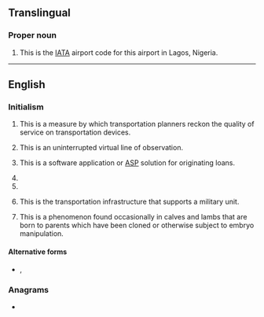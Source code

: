 {{also|los|Los|lös|loš|-los|los'|-lös|Appendix:Variations of "los"}}
==Translingual==

===Proper noun===
{{head|mul|proper noun}}

# {{initialism of|en|w:Murtala Mohammed International Airport|Murtala Mohammed International Airport}} This is the [[IATA]] airport code for this airport in Lagos, Nigeria.

----
==English==
{{wikipedia}}

===Initialism===
{{rfc-header|en|Initialism}}
{{en-initialism}}

# {{initialism of|en|[[level|'''L'''evel]] '''o'''f [[service|'''S'''ervice]]}} This is a measure by which transportation planners reckon the quality of service on transportation devices.
# {{initialism of|en|[[line|'''L'''ine]]-'''o'''f-[[sight|'''S'''ight]]}} This is an uninterrupted virtual line of observation.
# {{initialism of|en|[[loan|'''L'''oan]] [[origination|'''O'''rigination]] [[system|'''S'''ystem]]}} This is a software application or [[w:Application service provider|ASP]] solution for originating loans.
# {{initialism of|en|[[loss|'''L'''oss]] '''o'''f [[signal|'''S'''ignal]]}}
# {{initialism of|en|w:Law of the Sea|Law of the Sea}}
# {{initialism of|en|[[line|'''L'''ine]] '''o'''f [[supply|'''S'''upply]]}} This is the transportation infrastructure that supports a military unit.
# {{initialism of|en|[[large|'''L'''arge]] [[offspring|'''O'''ffspring]] [[syndrome|'''S'''yndrome]]}} This is a phenomenon found occasionally in calves and lambs that are born to parents which have been cloned or otherwise subject to embryo manipulation.

====Alternative forms====
* {{sense|loss of signal}} {{l|en|L.O.S.}} , {{l|en|L. O. S.}}

===Anagrams===
* {{anagrams|en|a=los|-sol|OLS|S.O.L.|SLO|SOL|Sol|sol}}
